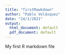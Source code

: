 ```yaml
---
title: "firstMawkdown"
author: "Pablo Velásquez"
date: "24/1/2021"
output:
  html_document: default
  pdf_document: default
---
```


My first R markdown file 

